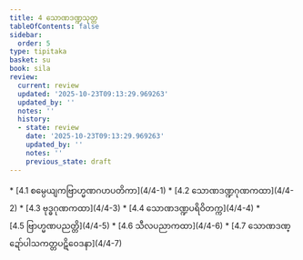 ```yaml
---
title: 4 သောဏဒဏ္ဍသုတ္တ
tableOfContents: false
sidebar:
  order: 5
type: tipitaka
basket: su
book: sila
review:
  current: review
  updated: '2025-10-23T09:13:29.969263'
  updated_by: ''
  notes: ''
  history:
  - state: review
    date: '2025-10-23T09:13:29.969263'
    updated_by: ''
    notes: ''
    previous_state: draft
---
```



<ReviewStatus review={frontmatter.review} showDetails={true} />

<HypothesisAnnotation frontmatter={frontmatter} />

<DynamicBreadcrumb />



<TableOfContents book="sila" section="4">
* [4.1 စမ္ပေယျကဗြာဟ္မဏဂဟပတိကာ](4/4-1)
* [4.2 သောဏဒဏ္ဍဂုဏကထာ](4/4-2)
* [4.3 ဗုဒ္ဓဂုဏကထာ](4/4-3)
* [4.4 သောဏဒဏ္ဍပရိဝိတက္က](4/4-4)
* [4.5 ဗြာဟ္မဏပညတ္တိ](4/4-5)
* [4.6 သီလပညာကထာ](4/4-6)
* [4.7 သောဏဒဏ္ဍော်ပါသကတ္တပဋိဝေဒနာ](4/4-7)
</TableOfContents>